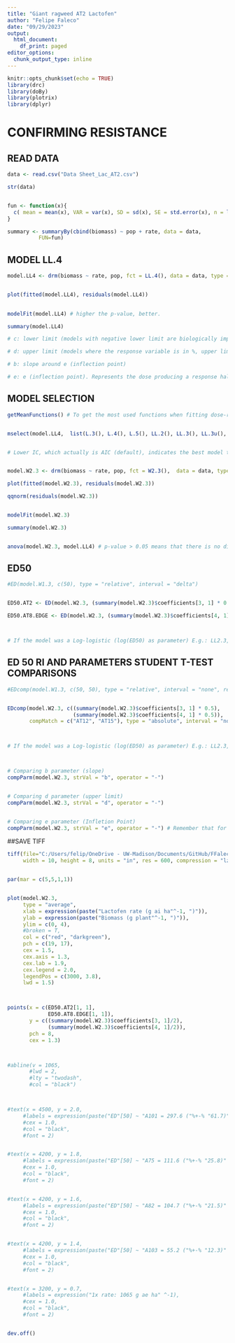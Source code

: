 ```yaml
---
title: "Giant ragweed AT2 Lactofen"
author: "Felipe Faleco"
date: "09/29/2023"
output:
  html_document:
    df_print: paged
editor_options: 
  chunk_output_type: inline
---
```


```r

knitr::opts_chunk$set(echo = TRUE)
library(drc)
library(doBy)
library(plotrix)
library(dplyr)

```


# CONFIRMING RESISTANCE


## READ DATA

```r

data <- read.csv("Data Sheet_Lac_AT2.csv")

str(data)


fun <- function(x){
  c( mean = mean(x), VAR = var(x), SD = sd(x), SE = std.error(x), n = length(x))
}

summary <- summaryBy(cbind(biomass) ~ pop + rate, data = data,
          FUN=fun)


```



## MODEL LL.4

```r

model.LL4 <- drm(biomass ~ rate, pop, fct = LL.4(), data = data, type = "continuous")


plot(fitted(model.LL4), residuals(model.LL4))

                
modelFit(model.LL4) # higher the p-value, better.

summary(model.LL4) 

# c: lower limit (models with negative lower limit are biologically impossible. E.g., negative biomass, negative % biomass reduction, or negative % control)

# d: upper limit (models where the response variable is in %, upper limit bigger than 100% are biologically impossible. E.g., % biomass reduction, % control)

# b: slope around e (inflection point)

# e: e (inflection point). Represents the dose producing a response halfway between the u and l parameters (ED50)

```



## MODEL SELECTION

```r

getMeanFunctions() # To get the most used functions when fitting dose-response curves.


mselect(model.LL4,  list(L.3(), L.4(), L.5(), LL.2(), LL.3(), LL.3u(), LL.4(), LL.5(), W1.2(), W1.3(), W1.4(), W2.2(), W2.3(), W2.4(), BC.4(), BC.5(), LL2.2(), LL2.3(), LL2.3u(), LL2.4(), LL2.5(), AR.2(), AR.3(), MM.2(), MM.3(), baro5()), linreg = T)


# Lower IC, which actually is AIC (default), indicates the best model to be used. On the other hand, the highest the Lack of Fit, better the model. The two-, three-, and four-parameter log-logistic models are are symmetrical around the inflection point (parameter "e") while others (e.g. fiveparameter log-logistic, Gompertz, and Weibull) are asymmetrical. In symmetrical models, the parameter "e" and relative ED50 are identical, that is, they both indicate the dose that reduces the response midway between the upper and lower limits. In asymmetrical models, however, the parameter "e" does not have the same meaning as in symmetrical models, even though it is still the location of the inflection point. Therefore, in asymmetrical models, ED50 should be estimated as "absolute" and not relative.


model.W2.3 <- drm(biomass ~ rate, pop, fct = W2.3(),  data = data, type = "continuous")

plot(fitted(model.W2.3), residuals(model.W2.3))

qqnorm(residuals(model.W2.3))


modelFit(model.W2.3)

summary(model.W2.3)


anova(model.W2.3, model.LL4) # p-value > 0.05 means that there is no difference between models. Therefore, we can use model LL.3

```



## ED50

```r

#ED(model.W1.3, c(50), type = "relative", interval = "delta")


ED50.AT2 <- ED(model.W2.3, (summary(model.W2.3)$coefficients[3, 1] * 0.5), clevel = "AT12", type = "absolute", interval = "delta")

ED50.AT8.EDGE <- ED(model.W2.3, (summary(model.W2.3)$coefficients[4, 1] * 0.5), clevel = "AT15", type = "absolute", interval = "delta")



# If the model was a Log-logistic (log(ED50) as parameter) E.g.: LL2.3,  we should use logBase = exp(1).

```


## ED 50 RI AND PARAMETERS STUDENT T-TEST COMPARISONS

```r

#EDcomp(model.W1.3, c(50, 50), type = "relative", interval = "none", reverse = F)


EDcomp(model.W2.3, c((summary(model.W2.3)$coefficients[3, 1] * 0.5),
                     (summary(model.W2.3)$coefficients[4, 1] * 0.5)), 
       compMatch = c("AT12", "AT15"), type = "absolute", interval = "none", reverse = F)



# If the model was a Log-logistic (log(ED50) as parameter) E.g.: LL2.3, we should use logBase = exp(1). 



# Comparing b parameter (slope)
compParm(model.W2.3, strVal = "b", operator = "-")


# Comparing d parameter (upper limit)
compParm(model.W2.3, strVal = "d", operator = "-")


# Comparing e parameter (Infletion Point)
compParm(model.W2.3, strVal = "e", operator = "-") # Remember that for asymmetric models, the parameter"e" does not reflect the ED50. 


```



##SAVE TIFF

```r

tiff(file="C:/Users/felip/OneDrive - UW-Madison/Documents/GitHub/FFaleco/PhD/PhD Projects/Giant Ragweed/AT12/Lactofen/AT2_Lac_DR Biomass.tiff",
     width = 10, height = 8, units = "in", res = 600, compression = "lzw")


par(mar = c(5,5,1,1))


plot(model.W2.3,
     type = "average",
     xlab = expression(paste("Lactofen rate (g ai ha"^-1, ")")),
     ylab = expression(paste("Biomass (g plant"^-1, ")")),
     ylim = c(0, 4),
     #broken = T,
     col = c("red", "darkgreen"),
     pch = c(19, 17),
     cex = 1.5,
     cex.axis = 1.3,
     cex.lab = 1.9,
     cex.legend = 2.0,
     legendPos = c(3000, 3.8),
     lwd = 1.5)



points(x = c(ED50.AT2[1, 1], 
             ED50.AT8.EDGE[1, 1]),
       y = c((summary(model.W2.3)$coefficients[3, 1]/2), 
             (summary(model.W2.3)$coefficients[4, 1]/2)),
       pch = 8,
       cex = 1.3)



#abline(v = 1065, 
       #lwd = 2, 
       #lty = "twodash",
       #col = "black")



#text(x = 4500, y = 2.0, 
     #labels = expression(paste("ED"[50] ~ "A101 = 297.6 ("%+-% "61.7)" ^A)),
     #cex = 1.0,
     #col = "black",
     #font = 2)


#text(x = 4200, y = 1.8, 
     #labels = expression(paste("ED"[50] ~ "A75 = 111.6 ("%+-% "25.8)" ^B)),
     #cex = 1.0,
     #col = "black",
     #font = 2)


#text(x = 4200, y = 1.6, 
     #labels = expression(paste("ED"[50] ~ "A82 = 104.7 ("%+-% "21.5)" ^B)),
     #cex = 1.0,
     #col = "black",
     #font = 2)


#text(x = 4200, y = 1.4, 
     #labels = expression(paste("ED"[50] ~ "A103 = 55.2 ("%+-% "12.3)" ^C)),
     #cex = 1.0,
     #col = "black",
     #font = 2)


#text(x = 3200, y = 0.7, 
     #labels = expression("1x rate: 1065 g ae ha" ^-1),
     #cex = 1.0,
     #col = "black",
     #font = 2)


dev.off()


```


